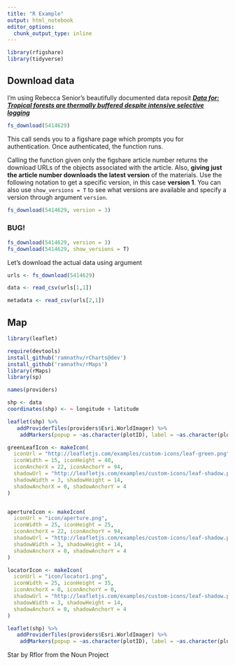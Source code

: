 ```yaml
---
title: "R Example"
output: html_notebook
editor_options: 
  chunk_output_type: inline
---
```


```r
library(rfigshare)
library(tidyverse)
```


## Download data

I'm using Rebecca Senior's beautifully documented data reposit [***Data for: Tropical forests are thermally buffered despite intensive selective logging***](https://figshare.com/articles/Data_for_Tropical_forests_are_thermally_buffered_despite_intensive_selective_logging/5414629/1)


```r
fs_download(5414629)
```

This call sends you to a figshare page which prompts you for authentication. Once authenticated, the function runs.


Calling the function given only the figshare article number returns the download URLs of the objects associated with the article. Also, **giving just the article number downloads the latest version** of the materials. Use the following notation to get a specific version, in this case **version 1**. You can also use `show_versions = T` to see what versions are available and specify a  version through argument `version`.


```r
fs_download(5414629, version = 3)
```



### BUG! 
```r
fs_download(5414629, version = 3)
fs_download(5414629, show_versions = T)
```
 
Let's download the actual data using argument
```r
urls <- fs_download(5414629)
```

```r
data <- read_csv(urls[1,1])
```
```r
metadata <- read_csv(urls[2,1])
```

## Map

```r
library(leaflet)

require(devtools)
install_github('ramnathv/rCharts@dev')
install_github('ramnathv/rMaps')
library(rMaps)
library(sp)
```


```r
names(providers)
```

```r
shp <- data
coordinates(shp) <- ~ longitude + latitude
```


```r

leaflet(shp) %>%
   addProviderTiles(providers$Esri.WorldImager) %>% 
    addMarkers(popup = ~as.character(plotID), label = ~as.character(plotID))
```

<i class="icon "></i>

```r
greenLeafIcon <- makeIcon(
  iconUrl = "http://leafletjs.com/examples/custom-icons/leaf-green.png",
  iconWidth = 15, iconHeight = 40,
  iconAnchorX = 22, iconAnchorY = 94,
  shadowUrl = "http://leafletjs.com/examples/custom-icons/leaf-shadow.png",
  shadowWidth = 3, shadowHeight = 14,
  shadowAnchorX = 0, shadowAnchorY = 4
)


apertureIcon <- makeIcon(
  iconUrl = "icon/aperture.png",
  iconWidth = 25, iconHeight = 25,
  iconAnchorX = 22, iconAnchorY = 94,
  shadowUrl = "http://leafletjs.com/examples/custom-icons/leaf-shadow.png",
  shadowWidth = 3, shadowHeight = 14,
  shadowAnchorX = 0, shadowAnchorY = 4
)

locatorIcon <- makeIcon(
  iconUrl = "icon/locator1.png",
  iconWidth = 25, iconHeight = 35,
  iconAnchorX = 0, iconAnchorY = 0,
  shadowUrl = "http://leafletjs.com/examples/custom-icons/leaf-shadow.png",
  shadowWidth = 3, shadowHeight = 14,
  shadowAnchorX = 0, shadowAnchorY = 4
)

leaflet(shp) %>%
   addProviderTiles(providers$Esri.WorldImager) %>% 
    addMarkers(popup = ~as.character(plotID), label = ~as.character(plotID), icon = locatorIcon)
```
Star by Rflor from the Noun Project
